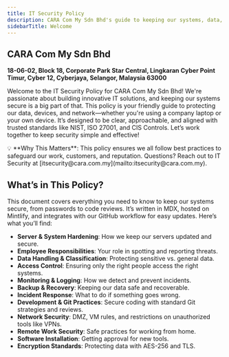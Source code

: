 ```yaml
---
title: IT Security Policy
description: CARA Com My Sdn Bhd's guide to keeping our systems, data, and team secure
sidebarTitle: Welcome
---
```


## CARA Com My Sdn Bhd

**18-06-02, Block 18, Corporate Park Star Central, Lingkaran Cyber Point Timur, Cyber 12, Cyberjaya, Selangor, Malaysia 63000**

Welcome to the IT Security Policy for CARA Com My Sdn Bhd! We're passionate about building innovative IT solutions, and keeping our systems secure is a big part of that. This policy is your friendly guide to protecting our data, devices, and network—whether you're using a company laptop or your own device. It’s designed to be clear, approachable, and aligned with trusted standards like NIST, ISO 27001, and CIS Controls. Let’s work together to keep security simple and effective!

<Note>
  💡 **Why This Matters**: This policy ensures we all follow best practices to
  safeguard our work, customers, and reputation. Questions? Reach out to IT
  Security at [itsecurity@cara.com.my](mailto:itsecurity@cara.com.my).
</Note>

## What’s in This Policy?

This document covers everything you need to know to keep our systems secure, from passwords to code reviews. It’s written in MDX, hosted on Mintlify, and integrates with our GitHub workflow for easy updates. Here’s what you’ll find:

- **Server & System Hardening**: How we keep our servers updated and secure.
- **Employee Responsibilities**: Your role in spotting and reporting threats.
- **Data Handling & Classification**: Protecting sensitive vs. general data.
- **Access Control**: Ensuring only the right people access the right systems.
- **Monitoring & Logging**: How we detect and prevent incidents.
- **Backup & Recovery**: Keeping our data safe and recoverable.
- **Incident Response**: What to do if something goes wrong.
- **Development & Git Practices**: Secure coding with standard Git strategies and reviews.
- **Network Security**: DMZ, VM rules, and restrictions on unauthorized tools like VPNs.
- **Remote Work Security**: Safe practices for working from home.
- **Software Installation**: Getting approval for new tools.
- **Encryption Standards**: Protecting data with AES-256 and TLS.
